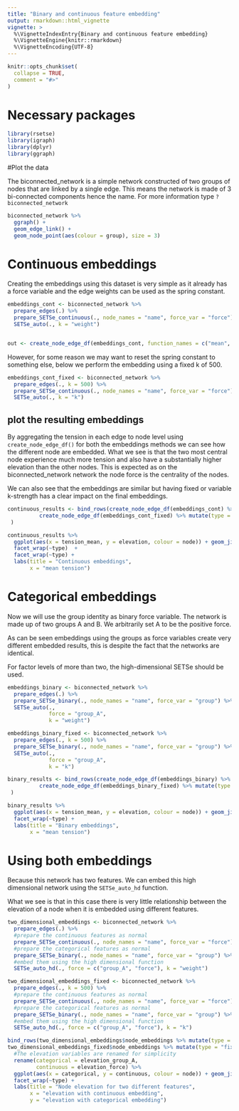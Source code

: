 ```yaml
---
title: "Binary and continuous feature embedding"
output: rmarkdown::html_vignette
vignette: >
  %\VignetteIndexEntry{Binary and continuous feature embedding}
  %\VignetteEngine{knitr::rmarkdown}
  %\VignetteEncoding{UTF-8}
---
```


```r
knitr::opts_chunk$set(
  collapse = TRUE,
  comment = "#>"
)
```

# Necessary packages

```r
library(rsetse)
library(igraph)
library(dplyr)
library(ggraph)
```


#Plot the data

The biconnected_network is a simple network constructed of two groups of nodes that are linked by a single edge. This means the network is made of 3 bi-connected components hence the name. For more information type `?biconnected_network`
```r
biconnected_network %>%
  ggraph() + 
  geom_edge_link() +
  geom_node_point(aes(colour = group), size = 3) 
```


# Continuous embeddings

Creating the embeddings using this dataset is very simple as it already has a force variable and the edge weights can be used as the spring constant.
```r

embeddings_cont <- biconnected_network %>%
  prepare_edges(.) %>%
  prepare_SETSe_continuous(., node_names = "name", force_var = "force") %>%
  SETSe_auto(., k = "weight")


out <- create_node_edge_df(embeddings_cont, function_names = c("mean", "mode", "sum"))

```

However, for some reason we may want to reset the spring constant to something else, below we perform the embedding using a fixed k of 500.

```r

embeddings_cont_fixed <- biconnected_network %>%
  prepare_edges(., k = 500) %>%
  prepare_SETSe_continuous(., node_names = "name", force_var = "force") %>%
  SETSe_auto(., k = "k")

```

## plot the resulting embeddings

By aggregating the tension in each edge to node level using `create_node_edge_df()` for both the embeddings methods we can see how the different node are embedded. What we see is that the two most central node experience much more tension and also have a substantially higher elevation than the other nodes. This is expected as on the biconnected_network network the node force is the centrality of the nodes.

We can also see that the embeddings are similar but having fixed or variable k-strength has a clear impact on the final embeddings.

```r

continuous_results <- bind_rows(create_node_edge_df(embeddings_cont) %>% mutate(type = "variable k"),
          create_node_edge_df(embeddings_cont_fixed) %>% mutate(type = "fixed k")
 ) 

continuous_results %>% 
  ggplot(aes(x = tension_mean, y = elevation, colour = node)) + geom_jitter() +
  facet_wrap(~type)  +
  facet_wrap(~type) +
  labs(title = "Continuous embeddings",
       x = "mean tension")

```

# Categorical embeddings

Now we will use the group identity as binary force variable. The network is made up of two groups A and B. We arbitrarily set A to be the positive force.

As can be seen embeddings using the groups as force variables create very different embedded results, this is despite the fact that the networks are identical. 

For factor levels of more than two, the high-dimensional SETSe should be used.

```r

embeddings_binary <- biconnected_network %>%
  prepare_edges(.) %>%
  prepare_SETSe_binary(., node_names = "name", force_var = "group") %>%
  SETSe_auto(., 
             force = "group_A",
             k = "weight")

embeddings_binary_fixed <- biconnected_network %>%
  prepare_edges(., k = 500) %>%
  prepare_SETSe_binary(., node_names = "name", force_var = "group") %>%
  SETSe_auto(., 
             force = "group_A",
             k = "k")

binary_results <- bind_rows(create_node_edge_df(embeddings_binary) %>% mutate(type = "variable k"),
          create_node_edge_df(embeddings_binary_fixed) %>% mutate(type = "fixed k")
 ) 

binary_results %>% 
  ggplot(aes(x = tension_mean, y = elevation, colour = node)) + geom_jitter() +
  facet_wrap(~type) +
  labs(title = "Binary embeddings",
       x = "mean tension")

```

# Using both embeddings

Because this network has two features. We can embed this high dimensional network using the `SETSe_auto_hd` function.

What we see is that in this case there is very little relationship between the elevation of a node when it is embedded using different features.

```r


two_dimensional_embeddings <- biconnected_network %>%
  prepare_edges(.) %>%
  #prepare the continuous features as normal
  prepare_SETSe_continuous(., node_names = "name", force_var = "force") %>%
  #prepare the categorical features as normal
  prepare_SETSe_binary(., node_names = "name", force_var = "group") %>%
  #embed them using the high dimensional function
  SETSe_auto_hd(., force = c("group_A", "force"), k = "weight")

two_dimensional_embeddings_fixed <- biconnected_network %>%
  prepare_edges(., k = 500) %>%
  #prepare the continuous features as normal
  prepare_SETSe_continuous(., node_names = "name", force_var = "force") %>%
  #prepare the categorical features as normal
  prepare_SETSe_binary(., node_names = "name", force_var = "group") %>%
  #embed them using the high dimensional function
  SETSe_auto_hd(., force = c("group_A", "force"), k = "k")

bind_rows(two_dimensional_embeddings$node_embeddings %>% mutate(type = "variable k"),
two_dimensional_embeddings_fixed$node_embeddings %>% mutate(type = "fixed k")) %>%
  #The elevation variables are renamed for simplicity
  rename(categorical = elevation_group_A,
         continuous = elevation_force) %>%
  ggplot(aes(x = categorical, y = continuous, colour = node)) + geom_jitter() +
  facet_wrap(~type) +
  labs(title = "Node elevation for two different features",
       x = "elevation with continuous embedding",
       y = "elevation with categorical embedding")


```


